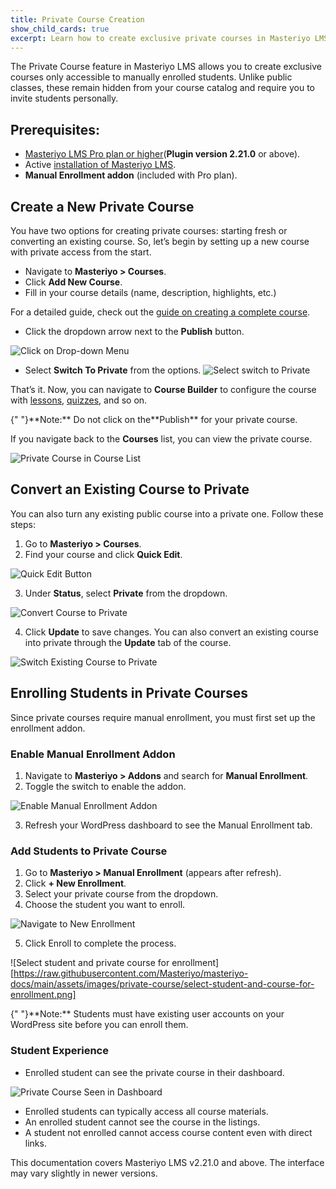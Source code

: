 ```yaml
---
title: Private Course Creation
show_child_cards: true
excerpt: Learn how to create exclusive private courses in Masteriyo LMS that are only accessible to manually enrolled students.
---
```


The Private Course feature in Masteriyo LMS allows you to create exclusive courses only accessible to manually enrolled students. Unlike public classes, these remain hidden from your course catalog and require you to invite students personally.  

## Prerequisites:
- [Masteriyo LMS Pro plan or higher](https://masteriyo.com/pricing/)(**Plugin version 2.21.0** or above).  
- Active [installation of Masteriyo LMS](https://docs.masteriyo.com/getting-started/installation#installing-masteriyo-lms-pro-version).
- **Manual Enrollment addon** (included with Pro plan).   

## Create a New Private Course 
You have two options for creating private courses: starting fresh or converting an existing course. So, let’s begin by setting up a new course with private access from the start.  

- Navigate to **Masteriyo > Courses**. 
- Click **Add New Course**. 
- Fill in your course details (name, description, highlights, etc.)   

For a detailed guide, check out the [guide on creating a complete course](https://docs.masteriyo.com/course-creation/complete-course-creation). 

- Click the dropdown arrow next to the **Publish** button. 

![Click on Drop-down Menu](https://raw.githubusercontent.com/Masteriyo/masteriyo-docs/main/assets/images/private-course/click-on-drop-down-menu.png)

- Select **Switch To Private** from the options. 
![Select switch to Private](https://raw.githubusercontent.com/Masteriyo/masteriyo-docs/main/assets/images/private-course/switch-to-private.png)

That’s it. Now, you can navigate to **Course Builder** to configure the course with [lessons](https://docs.masteriyo.com/course-creation/text-lesson-creation), [quizzes](https://docs.masteriyo.com/course-creation/advanced-quiz-creation), and so on. 

<Callout>
  {" "}**Note:** Do not click on the**Publish** for your private course.
</Callout>

If you navigate back to the **Courses** list, you can view the private course. 

![Private Course in Course List](https://raw.githubusercontent.com/Masteriyo/masteriyo-docs/main/assets/images/private-course/private-course-on-course-list.png)

## Convert an Existing Course to Private
You can also turn any existing public course into a private one. Follow these steps:
1. Go to **Masteriyo > Courses**.   
2. Find your course and click **Quick Edit**.  

![Quick Edit Button](https://raw.githubusercontent.com/Masteriyo/masteriyo-docs/main/assets/images/private-course/quick-edit-course.png)

3. Under **Status**, select **Private** from the dropdown.

![Convert Course to Private](https://raw.githubusercontent.com/Masteriyo/masteriyo-docs/main/assets/images/private-course/convert-course-to-private.png)

4. Click **Update** to save changes.
You can also convert an existing course into private through the **Update** tab of the course. 

![Switch Existing Course to Private](https://raw.githubusercontent.com/Masteriyo/masteriyo-docs/main/assets/images/private-course/switch-existing-course-to-private.png)

## Enrolling Students in Private Courses 
Since private courses require manual enrollment, you must first set up the enrollment addon. 

### Enable Manual Enrollment Addon
1. Navigate to **Masteriyo > Addons** and search for **Manual Enrollment**.   
2. Toggle the switch to enable the addon.   

![Enable Manual Enrollment Addon](https://raw.githubusercontent.com/Masteriyo/masteriyo-docs/main/assets/images/private-course/navigate-to-addon-and-enable-manual-enrollment.png)

3. Refresh your WordPress dashboard to see the Manual Enrollment tab. 

### Add Students to Private Course 
1. Go to **Masteriyo > Manual Enrollment** (appears after refresh).  
2. Click **+ New Enrollment**.   
3. Select your private course from the dropdown.   
4. Choose the student you want to enroll.   

![Navigate to New Enrollment](https://raw.githubusercontent.com/Masteriyo/masteriyo-docs/main/assets/images/private-course/navigate-to-new-enrollment.png)

5. Click Enroll to complete the process.  

![Select student and private course for enrollment][https://raw.githubusercontent.com/Masteriyo/masteriyo-docs/main/assets/images/private-course/select-student-and-course-for-enrollment.png]

<Callout>
  {" "}**Note:** Students must have existing user accounts on your WordPress site before you can enroll them.
</Callout>

### Student Experience 
- Enrolled student can see the private course in their dashboard.   

![Private Course Seen in Dashboard](https://raw.githubusercontent.com/Masteriyo/masteriyo-docs/main/assets/images/private-course/private-course-in-dashboard.png)

- Enrolled students can typically access all course materials.    
- An enrolled student cannot see the course in the listings.   
- A student not enrolled cannot access course content even with direct links.  

This documentation covers Masteriyo LMS v2.21.0 and above. The interface may vary slightly in newer versions. 



